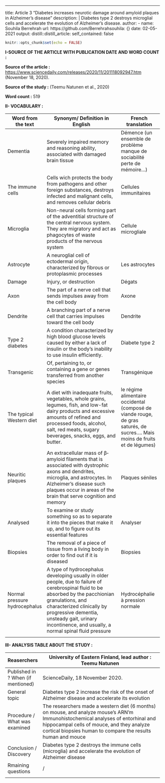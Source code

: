 ---
title: Article 3 "Diabetes increases neurotic damage around amyloid plaques in Alzheimer's disease"
description: |
  Diabetes type 2 destroys microglial cells and  accelerate the evolution of Alzheimer's disease.
author:
  - name: Souhila Berrehrah 
    url:
       https://github.com/Berrehrahsouhila: {}
date: 02-05-2021
output:
  distill::distill_article:
    self_contained: false



```r
knitr::opts_chunk$set(echo = FALSE)
```

 
**I-SOURCE OF THE ARTICLE WITH PUBLICATION DATE AND WORD COUNT :**

**Source of the article :**
<https://www.sciencedaily.com/releases/2020/11/201118092947.htm> (November 18, 2020).

**Source of the study :**  (Teemu Natunen et al., 2020)

**Word count :** 519

**II- VOCABULARY :** 


| Word from the text             | Synonym/ Definition in English                                                                                                                                                                                                                                                           | French translation                                                                                                           |
| ------------------------------ | ---------------------------------------------------------------------------------------------------------------------------------------------------------------------------------------------------------------------------------------------------------------------------------------- | ---------------------------------------------------------------------------------------------------------------------------- |
| Dementia                       | Severely impaired memory and reasoning ability, associated with damaged brain tissue                                                                                                                                                                                                     | Démence (un ensemble de problème manque de sociabilité perte de mémoire…)                                                    |
| The immune cells               | Cells wich protects the body from pathogens and other foreign substances, destroys infected and malignant cells, and removes cellular debris                                                                                                                                             | Cellules immunitaires                                                                                                        |
| Microglia                      | Non-neural cells forming part of the adventitial structure of the central nervous system. They are migratory and act as phagocytes of waste products of the nervous system                                                                                                               | Cellule microgliale                                                                                                          |
| Astrocyte                      | A neuroglial cell of ectodermal origin, characterized by fibrous or protoplasmic processes                                                                                                                                                                                               | Les astrocytes                                                                                                               |
| Damage                         | Injury, or destruction                                                                                                                                                                                                                                                                   | Dégats                                                                                                                       |
| Axon                           | The part of a nerve cell that sends impulses away from the cell body                                                                                                                                                                                                                     | Axone                                                                                                                        |
| Dendrite                       | A branching part of a nerve cell that carries impulses toward the cell body                                                                                                                                                                                                              | Dendrite                                                                                                                     |
| Type 2 diabetes                | A condition characterized by high blood glucose levels caused by either a lack of insulin or the body's inability to use insulin efficiently.                                                                                                                                            | Diabete type 2                                                                                                               |
| Transgenic                     | Of, pertaining to, or containing a gene or genes transferred from another species                                                                                                                                                                                                        | Transgénique                                                                                                                 |
| The typical Western diet       | A diet with inadequate fruits, vegetables, whole grains, legumes, fish, and low-fat dairy products and excessive amounts of refined and processed foods, alcohol, salt, red meats, sugary beverages, snacks, eggs, and butter.                                                           | le régime alimentaire occidental (composé de viande rouge, de gras saturés, de sucres…. Mais moins de fruits et de légumes)  |
| Neuritic plaques               | An extracellular mass of β‐amyloid filaments that is associated with dystrophic axons and dendrites, microglia, and astrocytes. In Alzheimer's disease such plaques occur in areas of the brain that serve cognition and memory                                                          | Plaques séniles                                                                                                              |
| Analysed                       | To examine or study something so as to separate it into the pieces that make it up, and to figure out its essential features                                                                                                                                                             | Analyser                                                                                                                     |
| Biopsies                       | The removal of a piece of tissue from a living body in order to find out if it is diseased                                                                                                                                                                                               | Biopsies                                                                                                                     |
| Normal pressure hydrocephalus  | A type of hydrocephalus developing usually in older people, due to failure of cerebrospinal fluid to be absorbed by the pacchionian granulations, and characterized clinically by progressive dementia, unsteady gait, urinary incontinence, and usually, a normal spinal fluid pressure | Hydrocéphalie à pression normale                                                                                             |
|                                |                                                                                                                                                                                                                                                                                          |                                                                                                                              |


**III- ANALYSIS TABLE ABOUT THE STUDY :**
  
| Reaserchers                                        | University of Eastern Finland, lead author : Teemu Natunen                                                                                                                                                                                        |
| -------------------------------------------------- | ------------------------------------------------------------------------------------------------------------------------------------------------------------------------------------------------------------------------------------------------- |
| Published in ?  When (if mentioned)                | ScienceDaily, 18 November 2020.                                                                                                                                                                                                                   |
| General topic                                      | Diabetes type 2 increase the risk of the onset of Alzheimer disease and accelerate its evolution                                                                                                                                                  |
| Procedure /  What was examined                     |  The researchers made a western diet (6 months) on mouse, and  analyze mouse’s ARN'm   Immunohistochemical analyses of entorhinal and hippocampal cells of mouce, and they  analyze cortical biopsies human to compare the results human and mouce |
| Conclusion /  Discovery                            | Diabetes type 2 destroys the immune cells (microglia) and accelerate the evolution of Alzheimer disease                                                                                                                                            |
| Rmaining questions                                 |  /                                                                                                                                                                                                                                                |
|                                                    |                                                                                                                                                                                                                                                   |
